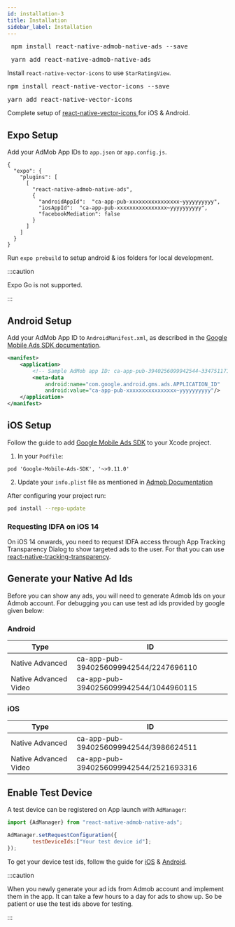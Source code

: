 ```yaml
---
id: installation-3
title: Installation
sidebar_label: Installation
---
```



<Tabs>
  <TabItem value="npm" label="npm" default>
    <pre> npm install react-native-admob-native-ads --save </pre>
  </TabItem>
  <TabItem value="yarn" label="yarn">
    <pre> yarn add react-native-admob-native-ads </pre>
  </TabItem>
</Tabs>

Install `react-native-vector-icons` to use `StarRatingView`.

<Tabs>
  <TabItem value="npm" label="npm" default>
    <pre>npm install react-native-vector-icons --save</pre>
  </TabItem>
  <TabItem value="yarn" label="yarn">
    <pre>yarn add react-native-vector-icons</pre>
  </TabItem>
</Tabs>

Complete setup of [react-native-vector-icons ](https://github.com/oblador/react-native-vector-icons) for iOS & Android.

## Expo Setup

Add your AdMob App IDs to `app.json` or `app.config.js`.

```
{
  "expo": {
    "plugins": [
      [
        "react-native-admob-native-ads",
        {
          "androidAppId":  "ca-app-pub-xxxxxxxxxxxxxxxx~yyyyyyyyyy",
          "iosAppId":  "ca-app-pub-xxxxxxxxxxxxxxxx~yyyyyyyyyy",
          "facebookMediation": false
        }
      ]
    ]
  }
}
```

Run `expo prebuild` to setup android & ios folders for local development.

:::caution

Expo Go is not supported.

:::

## Android Setup

Add your AdMob App ID to `AndroidManifest.xml`, as described in the [Google Mobile Ads SDK documentation](https://developers.google.com/admob/android/quick-start#update_your_androidmanifestxml).

```xml
<manifest>
    <application>
        <!-- Sample AdMob app ID: ca-app-pub-3940256099942544~3347511713 -->
        <meta-data
            android:name="com.google.android.gms.ads.APPLICATION_ID"
            android:value="ca-app-pub-xxxxxxxxxxxxxxxx~yyyyyyyyyy"/>
    </application>
</manifest>
```

## iOS Setup

Follow the guide to add [Google Mobile Ads SDK](https://developers.google.com/admob/ios/quick-start#import_the_mobile_ads_sdk) to your Xcode project.

1. In your `Podfile`:

```
pod 'Google-Mobile-Ads-SDK', '~>9.11.0'
```

2. Update your `info.plist` file as mentioned in [Admob Documentation](https://developers.google.com/admob/ios/quick-start#update_your_infoplist)

After configuring your project run:

```bash
pod install --repo-update
```

### Requesting IDFA on iOS 14

On iOS 14 onwards, you need to request IDFA access through App Tracking Transparency Dialog to show targeted ads to the user. For that you can use [react-native-tracking-transparency](https://github.com/mrousavy/react-native-tracking-transparency).

## Generate your Native Ad Ids

Before you can show any ads, you will need to generate Admob Ids on your Admob account. For debugging you can use test ad ids provided by google given below:

### Android

| Type                  | ID                                     |
| --------------------- | -------------------------------------- |
| Native Advanced       | ca-app-pub-3940256099942544/2247696110 |
| Native Advanced Video | ca-app-pub-3940256099942544/1044960115 |

### iOS

| Type                  | ID                                     |
| --------------------- | -------------------------------------- |
| Native Advanced       | ca-app-pub-3940256099942544/3986624511 |
| Native Advanced Video | ca-app-pub-3940256099942544/2521693316 |

## Enable Test Device

A test device can be registered on App launch with `AdManager`:

```jsx
import {AdManager} from "react-native-admob-native-ads";

AdManager.setRequestConfiguration({
        testDeviceIds:["Your test device id"];
});
```

To get your device test ids, follow the guide for [iOS](https://developers.google.com/admob/ios/test-ads#enable_test_devices) & [Android](https://developers.google.com/admob/android/test-ads#enable_test_devices).

:::caution

When you newly generate your ad ids from Admob account and implement them in the app. It can take a few hours to a day for ads to show up. So be patient or use the test ids above for testing.

:::
